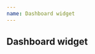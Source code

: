 ```yaml
---
name: Dashboard widget
---
```



## Dashboard widget

<div className="chart-container">
  <DashboardWidget
    title={'Line Chart'}
    data={data}
    chartConfig={config.line}
  />
</div>
<div className="chart-container">
  <DashboardWidget
    title={'Bar Chart'}
    data={data}
    chartConfig={config.bar}
  />
</div>
<div className="chart-container">
  <DashboardWidget
    title={'Stacked bar Chart'}
    data={dataMultiple}
    chartConfig={config.stackedBar}
  />
</div>
<div className="chart-container">
  <DashboardWidget
    title={'Pie Chart'}
    data={dataPie}
    chartConfig={config.pie}
  />
</div>
<PropsTable of={DashboardWidget} />